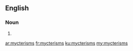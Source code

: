 ==English==

===Noun===
{{head|en}}

# {{plural of|mycterism}}

[[ar:mycterisms]]
[[fr:mycterisms]]
[[ku:mycterisms]]
[[my:mycterisms]]